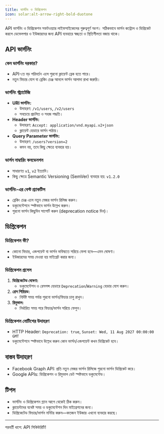 ```yaml
---
title: ভার্সনিং ও ডিপ্রিকেশন
icon: solar:alt-arrow-right-bold-duotone
---
```


API ভার্সনিং ও ডিপ্রিকেশন সফটওয়্যার লাইফসাইকেলের গুরুত্বপূর্ণ অংশ। সঠিকভাবে ভার্সন কন্ট্রোল ও ডিপ্রিকেট করলে ডেভেলপার ও ইউজারদের জন্য API ব্যবহারে স্বচ্ছতা ও স্থিতিশীলতা বজায় থাকে।

## API ভার্সনিং

### কেন ভার্সনিং দরকার?
- API-তে বড় পরিবর্তন এলে পুরনো ক্লায়েন্ট ব্রেক হতে পারে।
- নতুন ফিচার যোগ বা ব্রেকিং চেঞ্জ আনলে ভার্সন আলাদা রাখা জরুরি।

### ভার্সনিং স্ট্র্যাটেজি
- **URI ভার্সনিং:**
  - উদাহরণ: `/v1/users`, `/v2/users`
  - সবচেয়ে প্রচলিত ও সহজ পদ্ধতি।
- **Header ভার্সনিং:**
  - উদাহরণ: `Accept: application/vnd.myapi.v2+json`
  - ক্লায়েন্ট হেডারে ভার্সন পাঠায়।
- **Query Parameter ভার্সনিং:**
  - উদাহরণ: `/users?version=2`
  - কমন নয়, তবে কিছু ক্ষেত্রে ব্যবহার হয়।

### ভার্সন নাম্বারিং কনভেনশন
- সাধারণত `v1`, `v2` ইত্যাদি।
- কিছু ক্ষেত্রে Semantic Versioning (SemVer) ব্যবহার হয়: `v1.2.0`

### ভার্সনিং-এর বেস্ট প্র্যাকটিস
- ব্রেকিং চেঞ্জ এলে নতুন মেজর ভার্সন রিলিজ করুন।
- ডকুমেন্টেশনে স্পষ্টভাবে ভার্সন উল্লেখ করুন।
- পুরনো ভার্সন কিছুদিন সাপোর্ট করুন (deprecation notice দিন)।

## ডিপ্রিকেশন

### ডিপ্রিকেশন কী?
- কোনো ফিচার, এন্ডপয়েন্ট বা ভার্সন ভবিষ্যতে সরিয়ে ফেলা হবে—এমন ঘোষণা।
- ইউজারদের সময় দেওয়া হয় মাইগ্রেট করার জন্য।

### ডিপ্রিকেশন প্রসেস
1. **ডিপ্রিকেটেড ঘোষণা:**
   - ডকুমেন্টেশন ও রেসপন্স হেডারে `Deprecation`/`Warning` হেডার যোগ করুন।
2. **গ্রেস পিরিয়ড:**
   - নির্দিষ্ট সময় পর্যন্ত পুরনো ভার্সন/ফিচার চালু রাখুন।
3. **রিমুভাল:**
   - নির্ধারিত সময় পরে ফিচার/ভার্সন সরিয়ে ফেলুন।

### ডিপ্রিকেশন নোটিশের উদাহরণ
- HTTP Header: `Deprecation: true`, `Sunset: Wed, 11 Aug 2027 00:00:00 GMT`
- ডকুমেন্টেশনে স্পষ্টভাবে উল্লেখ করুন কোন ভার্সন/এন্ডপয়েন্ট কখন ডিপ্রিকেট হবে।

## বাস্তব উদাহরণ
- Facebook Graph API: প্রতি নতুন মেজর ভার্সন রিলিজে পুরনো ভার্সন ডিপ্রিকেট করে।
- Google APIs: ডিপ্রিকেশন ও রিমুভাল ডেট স্পষ্টভাবে ডকুমেন্টেড।

## টিপস
- ভার্সনিং ও ডিপ্রিকেশন প্ল্যান আগে থেকেই ঠিক করুন।
- ক্লায়েন্টদের যথেষ্ট সময় ও ডকুমেন্টেশন দিন মাইগ্রেশনের জন্য।
- ডিপ্রিকেটেড ফিচার/ভার্সন মনিটর করুন—কতজন ইউজার এখনো ব্যবহার করছে।

---

পরবর্তী ধাপে: API সিকিউরিটি!
